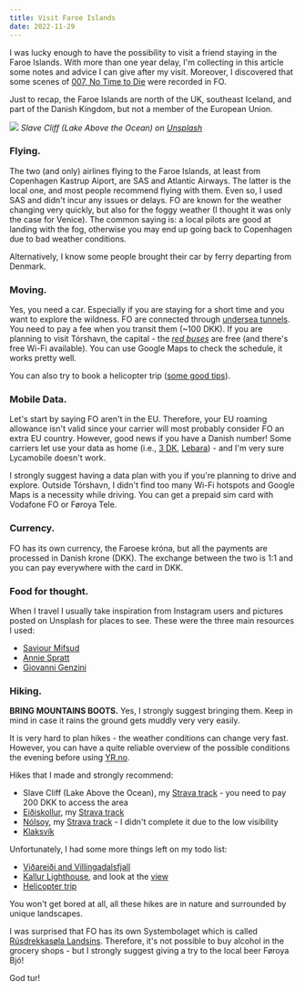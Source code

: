 ```yaml
---
title: Visit Faroe Islands
date: 2022-11-29
---
```


I was lucky enough to have the possibility to visit a friend staying in the Faroe Islands.
With more than one year delay, I'm collecting in this article some notes and advice I can give after my visit.
Moreover, I discovered that some scenes of [007, No Time to Die](https://guidetofaroeislands.fo/history-culture/james-bond-faroe-islands-scenery/) were recorded in FO.

Just to recap, the Faroe Islands are north of the UK, southeast Iceland, and part of the Danish Kingdom, but not a member of the European Union.

![](https://unsplash.com/photos/Ggkwb0sEBcc/download?ixid=MnwxMjA3fDB8MXxhbGx8MXx8fHx8fDJ8fDE2NjU5NTA5NzE&force=true&w=720)
_Slave Cliff (Lake Above the Ocean) on [Unsplash](https://unsplash.com/photos/Ggkwb0sEBcc)_

### Flying.

The two (and only) airlines flying to the Faroe Islands, at least from Copenhagen Kastrup Aiport, are SAS and Atlantic Airways. 
The latter is the local one, and most people recommend flying with them. Even so, I used SAS and didn't 
incur any issues or delays. FO are known for the weather changing very quickly, 
but also for the foggy weather (I thought it was only the case for Venice). 
The common saying is: a local pilots are good at landing with the fog, otherwise you may end up going back to Copenhagen due to bad weather conditions.

Alternatively, I know some people brought their car by ferry departing from Denmark.

### Moving.

Yes, you need a car. Especially if you are staying for a short time and you want to explore the wildness.
FO are connected through [undersea tunnels](https://www.bbc.com/news/world-europe-55195390). You need to pay a fee when you transit them (~100 DKK). 
If you are planning to visit Tórshavn, the capital - the [_red buses_](http://visittorshavn.fo/en/torshavn-red-buses/) are free (and there's free Wi-Fi available).
You can use Google Maps to check the schedule, it works pretty well. 

You can also try to book a helicopter trip ([some good tips](https://www.calloftheworld.com/how-to-book-a-helicopter-ride-in-the-faroe-islands/)).

### Mobile Data.

Let's start by saying FO aren't in the EU. Therefore, your EU roaming allowance isn't valid since your carrier will
most probably consider FO an extra EU country. However, good news if you have a Danish number! Some carriers let use your data as home
(i.e., [3 DK](https://www.3.dk/abonnementer/fordele/3likehome/), [Lebara](https://mobile.lebara.com/dk/da/priser)) - and 
I'm very sure Lycamobile doesn't work.

I strongly suggest having a data plan with you if you're planning to drive and explore. Outside Tórshavn, I didn't find too many Wi-Fi hotspots and
Google Maps is a necessity while driving. You can get a prepaid sim card with Vodafone FO or Føroya Tele. 

### Currency.

FO has its own currency, the Faroese króna, but all the payments are processed in Danish krone (DKK). 
The exchange between the two is 1:1 and you can pay everywhere with the card in DKK.

### Food for thought.

When I travel I usually take inspiration from Instagram users and pictures posted on Unsplash for places to see. 
These were the three main resources I used:

* [Saviour Mifsud](https://www.instagram.com/saviourmifsud/)
* [Annie Spratt](https://unsplash.com/collections/2135813/faroe-islands-%F0%9F%87%AB%F0%9F%87%B4)
* [Giovanni Genzini](https://www.instagram.com/reel/CgJJlsllDL8/)

### Hiking.

**BRING MOUNTAINS BOOTS.** Yes, I strongly suggest bringing them. Keep in mind in case it rains the ground gets muddly very very easily.

It is very hard to plan hikes - the weather conditions can change very fast.
However, you can have a quite reliable overview of the possible conditions the evening before using [YR.no](https://yr.no).

Hikes that I made and strongly recommend:
* Slave Cliff (Lake Above the Ocean), my [Strava track](https://www.strava.com/activities/6012693209) - you need to pay 200 DKK to access the area 
* [Eiðiskollur](https://guidetofaroeislands.fo/travel-faroe-islands/drive/eidiskollur/), my [Strava track](https://www.strava.com/activities/6036989445)
* [Nólsoy](https://northtrotter.com/2019/06/18/a-complete-guide-to-the-island-of-nolsoy-faroe-islands/), my [Strava track](https://www.strava.com/activities/6027019995) - I didn't complete it due to the low visibility
* [Klaksvík](https://roadtripster.net/faroe-islands/klakkur)

Unfortunately, I had some more things left on my todo list:
* [Viðareiði and Villingadalsfjall](https://roadtripster.net/faroe-islands/vidareidi-villingadalsfjall-hike)
* [Kallur Lighthouse](https://www.alongdustyroads.com/posts/kalsoy-faroe-islands-kallur-lighthouse-hike), and look at the [view](https://unsplash.com/photos/5xO4vH_Mt0E)
* [Helicopter trip](https://mitziemee.com/faroe-islands-the-helicopter-trip-to-svinoy/)

You won't get bored at all, all these hikes are in nature and surrounded by unique landscapes.

I was surprised that FO has its own Systembolaget which is called [Rúsdrekkasøla Landsins](https://en.wikipedia.org/wiki/R%C3%BAsdrekkas%C3%B8la_Landsins).
Therefore, it's not possible to buy alcohol in the grocery shops - but I strongly suggest giving a try to the local beer Føroya Bjó!

God tur!
